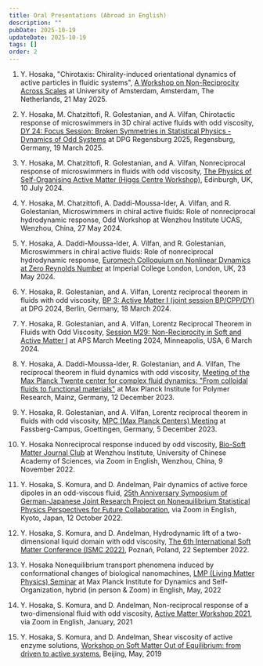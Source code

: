 ```yaml
---
title: Oral Presentations (Abroad in English)
description: ""
pubDate: 2025-10-19
updateDate: 2025-10-19
tags: []
order: 2
---
```


1. Y. Hosaka, "Chirotaxis: Chirality-induced orientational dynamics of active particles
   in fluidic systems",
   [A Workshop on Non-Reciprocity Across Scales](https://www.fluidlab.nl/nras25) at University of Amsterdam, Amsterdam, The Netherlands, 21 May 2025.

1. Y. Hosaka, M. Chatzittofi, R. Golestanian, and A. Vilfan,
   Chirotactic response of microswimmers in 3D chiral active fluids with odd viscosity,
   [DY 24: Focus Session: Broken Symmetries in Statistical Physics - Dynamics of Odd Systems](https://www.dpg-verhandlungen.de/year/2025/conference/regensburg/part/dy/session/24/contribution/9) at DPG Regensburg 2025, Regensburg, Germany, 19 March 2025.

1. Y. Hosaka, M. Chatzittofi, R. Golestanian, and A. Vilfan,
   Nonreciprocal response of microswimmers in fluids with odd viscosity,
   [The Physics of Self-Organising Active Matter (Higgs Centre Workshop)](https://indico.ph.ed.ac.uk/event/281/), Edinburgh, UK, 10 July 2024.

1. Y. Hosaka, M. Chatzittofi, A. Daddi-Moussa-Ider, A. Vilfan, and R. Golestanian,
   Microswimmers in chiral active fluids: Role of nonreciprocal hydrodynamic response,
   Odd Workshop at Wenzhou Institute UCAS, Wenzhou, China, 27 May 2024.

1. Y. Hosaka, A. Daddi-Moussa-Ider, A. Vilfan, and R. Golestanian,
   Microswimmers in chiral active fluids: Role of nonreciprocal hydrodynamic response,
   [Euromech Colloquium on Nonlinear Dynamics at Zero Reynolds Number](https://645.euromech.org/) at Imperial College London, London, UK, 23 May 2024.

1. Y. Hosaka, R. Golestanian, and A. Vilfan,
   Lorentz reciprocal theorem in fluids with odd viscosity,
   [BP 3: Active Matter I (joint session BP/CPP/DY)](https://www.dpg-verhandlungen.de/year/2024/conference/berlin/part/bp/session/3/contribution/3) at DPG 2024, Berlin, Germany, 18 March 2024.

1. Y. Hosaka, R. Golestanian, and A. Vilfan,
   Lorentz Reciprocal Theorem in Fluids with Odd Viscosity,
   [Session M29: Non-Reciprocity in Soft and Active Matter I](https://meetings.aps.org/Meeting/MAR24/Session/M29.6) at APS March Meeting 2024, Minneapolis, USA, 6 March 2024.

1. Y. Hosaka, A. Daddi-Moussa-Ider, R. Golestanian, and A. Vilfan,
   The reciprocal theorem in fluid dynamics with odd viscosity,
   [Meeting of the Max Planck Twente center for complex fluid dynamics:
   "From colloidal fluids to functional materials"](https://www.mpg.de/11070454/twente-center-complex-fluid-dynamics) at Max Planck Institute for Polymer Research, Mainz, Germany, 12 December 2023.

1. Y. Hosaka, R. Golestanian, and A. Vilfan,
   Lorentz reciprocal theorem in fluids with odd viscosity,
   [MPC (Max Planck Centers) Meeting](https://www.mpg.de/11070454/twente-center-complex-fluid-dynamics) at Fassberg-Campus, Goettingen, Germany, 5 December 2023.

1. Y. Hosaka
   Nonreciprocal response induced by odd viscosity,
   [Bio-Soft Matter Journal Club](http://biosoft.world.coocan.jp/journal.html) at Wenzhou Institute, University of Chinese Academy of Sciences, via Zoom in English, Wenzhou, China, 9 November 2022.

1. Y. Hosaka, S. Komura, and D. Andelman,
   Pair dynamics of active force dipoles in an odd-viscous fluid,
   [25th Anniversary Symposium of German-Japanese Joint Research Project on Nonequilibrium Statistical Physics Perspectives for Future Collaboration](https://www2.yukawa.kyoto-u.ac.jp/~german-japan2022/program.php), via Zoom in English, Kyoto, Japan, 12 October 2022.

1. Y. Hosaka, S. Komura, and D. Andelman,
   Hydrodynamic lift of a two-dimensional liquid domain with odd viscosity,
   [The 6th International Soft Matter Conference (ISMC 2022)](http://ismc2022.home.amu.edu.pl/), Poznań, Poland, 22 September 2022.

1. Y. Hosaka
   Nonequilibrium transport phenomena induced by conformational changes of biological nanomachines,
   [LMP (Living Matter Physics) Seminar](https://www.ds.mpg.de/events/31185/2247) at Max Planck Institute for Dynamics and Self-Organization, hybrid (in person & Zoom) in English, May, 2022

1. Y. Hosaka, S. Komura, and D. Andelman,
   Non-reciprocal response of a two-dimensional fluid with odd viscosity,
   [Active Matter Workshop 2021](https://sites.google.com/view/activematter2021), via Zoom in English, January, 2021

1. Y. Hosaka, S. Komura, and D. Andelman,
   Shear viscosity of active enzyme solutions,
   [Workshop on Soft Matter Out of Equilibrium: from driven to active systems](https://kits.ucas.ac.cn/index.php/events/workshop/165-2019-workshop-smoe), Beijing, May, 2019
